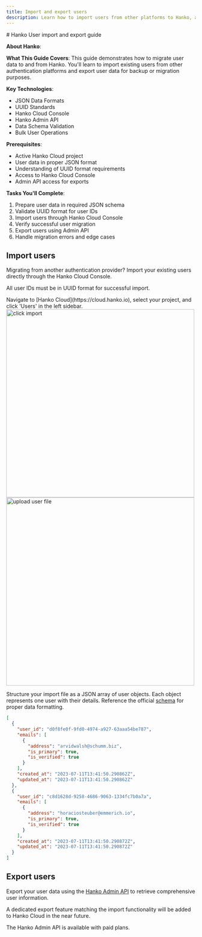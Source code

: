 ```yaml
---
title: Import and export users
description: Learn how to import users from other platforms to Hanko, as well as how to export users from Hanko.
---
```



<div class="hidden">
# Hanko User import and export guide

**About Hanko**:
<HankoAbout />

**What This Guide Covers**: This guide demonstrates how to migrate user data to and from Hanko. You'll learn to import existing users from other authentication platforms and export user data for backup or migration purposes.

**Key Technologies**: 
- JSON Data Formats
- UUID Standards
- Hanko Cloud Console
- Hanko Admin API
- Data Schema Validation
- Bulk User Operations

**Prerequisites**: 
- Active Hanko Cloud project
- User data in proper JSON format
- Understanding of UUID format requirements
- Access to Hanko Cloud Console
- Admin API access for exports

**Tasks You'll Complete**:
1. Prepare user data in required JSON schema
2. Validate UUID format for user IDs
3. Import users through Hanko Cloud Console
4. Verify successful user migration
5. Export users using Admin API
6. Handle migration errors and edge cases
</div>

## Import users

Migrating from another authentication provider? Import your existing users directly through the Hanko Cloud Console.

<Note>All user IDs must be in UUID format for successful import.</Note>

<Steps>
  <Step title="Access the Users section">
    Navigate to [Hanko Cloud](https://cloud.hanko.io), select your project,
    and click 'Users' in the left sidebar.
  </Step>
  <Step title="Start the import process">
    <Frame>
      <img
        src="/images/import-export-users/click-import.png"
        alt="click import"
        width="500"
        style={{ borderRadius: "0.5rem" }}
      />
    </Frame>
  </Step>
  <Step title="Upload and import your user data">
    <Frame>
      <img
        src="/images/import-export-users/upload-file.png"
        alt="upload user file"
        width="500"
        style={{ borderRadius: "0.5rem" }}
      />
    </Frame>
  </Step>
</Steps>

<Note>

Structure your import file as a JSON array of user objects. Each object represents one user with their details. Reference the official [schema](https://raw.githubusercontent.com/teamhanko/hanko/backend/v0.9.1/backend/json_schema/hanko.user_import.json) for proper data formatting.

```json users.json
[
  {
    "user_id": "d0f8fe0f-9fd0-4974-a927-63aaa54be787",
    "emails": [
      {
        "address": "arvidwalsh@schumm.biz",
        "is_primary": true,
        "is_verified": true
      }
    ],
    "created_at": "2023-07-11T13:41:50.290862Z",
    "updated_at": "2023-07-11T13:41:50.290862Z"
  },
  {
    "user_id": "c8d1628d-9258-4686-9063-1334fc7b0a7a",
    "emails": [
      {
        "address": "horaciosteuber@emmerich.io",
        "is_primary": true,
        "is_verified": true
      }
    ],
    "created_at": "2023-07-11T13:41:50.290872Z",
    "updated_at": "2023-07-11T13:41:50.290872Z"
  }
]
```

</Note>

## Export users

Export your user data using the [Hanko Admin API](https://docs.hanko.io/api-reference/admin/user-management/get-a-list-of-users) to retrieve comprehensive user information.

A dedicated export feature matching the import functionality will be added to Hanko Cloud in the near future.

<Note>The Hanko Admin API is available with paid plans.</Note>
